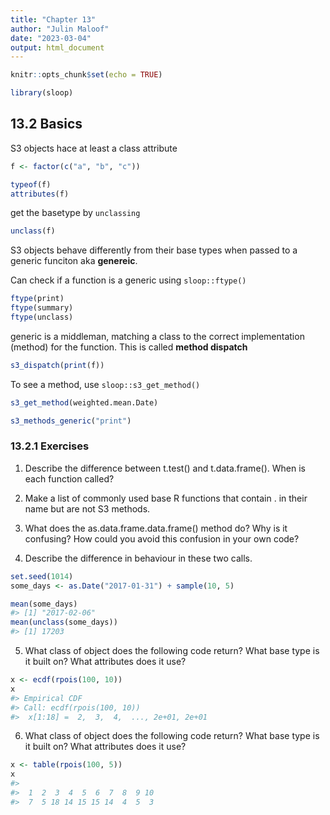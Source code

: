 ```yaml
---
title: "Chapter 13"
author: "Julin Maloof"
date: "2023-03-04"
output: html_document
---
```


```r
knitr::opts_chunk$set(echo = TRUE)
```

```r
library(sloop)
```

## 13.2 Basics

S3 objects hace at least a class attribute

```r
f <- factor(c("a", "b", "c"))

typeof(f)
attributes(f)

```
get the basetype by `unclassing`
```r
unclass(f)
```

S3 objects behave differently from their base types when passed to a generic funciton aka __genereic__.

Can check if a function is a generic using `sloop::ftype()`

```r
ftype(print)
ftype(summary)
ftype(unclass)
```

generic is a middleman, matching a class to the correct implementation (method) for the function.  This is called __method dispatch__

```r
s3_dispatch(print(f))
```

To see a method, use `sloop::s3_get_method()`

```r
s3_get_method(weighted.mean.Date)
```


```r
s3_methods_generic("print")
```

### 13.2.1 Exercises

1. Describe the difference between t.test() and t.data.frame(). When is each function called?

2. Make a list of commonly used base R functions that contain . in their name but are not S3 methods.

3. What does the as.data.frame.data.frame() method do? Why is it confusing? How could you avoid this confusion in your own code?

4. Describe the difference in behaviour in these two calls.
```r
set.seed(1014)
some_days <- as.Date("2017-01-31") + sample(10, 5)

mean(some_days)
#> [1] "2017-02-06"
mean(unclass(some_days))
#> [1] 17203
```


5. What class of object does the following code return? What base type is it built on? What attributes does it use?

```r
x <- ecdf(rpois(100, 10))
x
#> Empirical CDF 
#> Call: ecdf(rpois(100, 10))
#>  x[1:18] =  2,  3,  4,  ..., 2e+01, 2e+01
```



6. What class of object does the following code return? What base type is it built on? What attributes does it use?

```r
x <- table(rpois(100, 5))
x
#> 
#>  1  2  3  4  5  6  7  8  9 10 
#>  7  5 18 14 15 15 14  4  5  3
```





